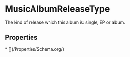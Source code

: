 # MusicAlbumReleaseType

The kind of release which this album is: single, EP or album.

## Properties

<Grid>
* [](/Properties/Schema.org/)

</Grid>

